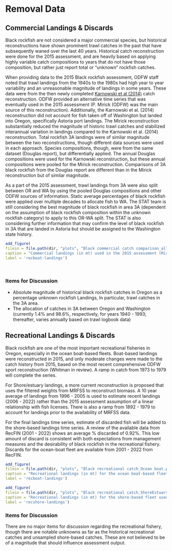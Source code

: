 # Removal Data

## Commercial Landings & Discards


Black rockfish are not considered a major commercial species, but historical reconstructions have shown prominent trawl catches in the past that have subsequently waned over the last 40 years. Historical catch reconstruction were done for the 2015 assessment, and are heavily based on applying highly variable catch compositions to years that do not have those composition, but rather just report total or "unknown" rockfish catches. 

When providing data to the 2015 Black rockfish assessment, ODFW staff noted that trawl landings from the 1940s to the 1980s had high year to year variability and an unreasonable magnitude of landings in some years. These data were from the then newly completed [Karnowski et al (2014)](https://www.dfw.state.or.us/mrp/publications/docs/ODFW_Info_Rpt%202014-02_Historic_Reconstruction_Oregon_Commercial_Fish_Landings.pdf) catch reconstruction. ODFW provided an alternative time series that was eventually used in the 2015 assessment (P. Mirick (ODFW) was the main source of this reconstruction). Additionally, the Karnowski et al. (2014) reconstruction did not account for fish taken off of Washington but landed into Oregon, specifically Astoria port landings. The Mirick reconstruction substantially reduced the magnitude of historic trawl catches and stabilized interannual variation in landings compared to the Karnowski et al. (2014) reconstruction. Total rockfish 3A landings were of similar magnitude between the two reconstructions, though different data sources were used in each approach. Species compositions, though, were from the same dataset (Douglas report), but differentially applied. The annual Douglas compositions were used for the Karnowski reconstruction, but these annual compositions were pooled for the Mirick reconstruction. Comparisons of 3A black rockfish from the Douglas report are different than in the Mirick reconstruction but of similar magnitude. 

As a part of the 2015 assessment, trawl landings from 3A were also split between OR and WA by using the pooled Douglas compositions and other ODFW sources of information. Static average percentages of black rockfish were applied over multiple decades to allocate fish to WA. The STAT team is still considering the best magnitude of black rockfish in area 3A (dependent on the assumption of black rockfish composition within the unknown rockfish category) to apply to this OR-WA split. The STAT is also considering further information that may confirm the level of black rockfish in 3A that are landed in Astoria but should be assigned to the Washington state history.


```r
add_figure(
filein = file.path(dir, "plots", "Black commercial catch comparison_allyears.png"), 
caption = "Commercial landings (in mt) used in the 2015 assessment (Mirick reconstruction) versus the Karnowski et al. 2014 historical reconstruction.",
label = 'recboat-landings')

```
\


### Items for Discussion

* Absolute magnitude of historical black rockfish catches in Oregon as a percentage unknown rockfish Landings, In particular, trawl catches in the 3A area.
* The allocation of catches in 3A between Oregon and Washington (currently 1.4% and 98.6%, respectively, for years 1940 - 1993; thereafter, varies annually based on trawl logbook data)


## Recreational Landings & Discards
Black rockfish are one of the most important recreational fisheries in Oregon, especially in the ocean boat-based fleets. Boat-based landings were reconstructed in 2015, and only moderate changes were made to the catch history from 2015, based on the most recent comprehensive ODFW sport reconstruction (Whitman in review). A ramp in catch from 1973 to 1979 will complete the series.  

For Shore/estuary landings, a more current reconstruction is proposed that uses the filtered weights from MRFSS to reconstruct biomass. A 10 year average of landings from 1996 - 2005 is used to estimate recent landings (2006 - 2022) rather than the 2015 assessment assumption of a linear relationship with fish licenses. There is also a ramp from 1892 - 1979 to account for landings prior to the availability of MRFSS data.

For the final landings time series, estimate of discarded fish will be added to the shore-based landings time series. A review of the available data from RecFIN (2001 - 2022) shows an average % discarded of 0.92%. This low amount of discard is consistent with both expectations from management measures and the desirability of black rockfish in the recreational fishery. Discards for the ocean-boat fleet are available from 2001 - 2022 from RecFIN. 


```r
add_figure(
filein = file.path(dir, "plots", "Black recreational catch_Ocean boat.png"), 
caption = "Recreational landings (in mt) for the ocean boat-based fleet used in the 2015 assessment versus that proposed for the 2023 assessment.",
label = 'recboat-landings')

```

```r
add_figure(
filein = file.path(dir, "plots", "Black recreational catch_ShoreEstuary_all years.png"), 
caption = "Recreational landings (in mt) for the shore-based fleet used in the 2015 versus that proposed for the 2023 assessment.",
label = 'recshore-landings')

```

### Items for Discussion

There are no major items for discussion regarding the recreational fishery, though there are notable unknowns as far as the historical recreational catches and unsampled shore-based catches. These are not believed to be of a magnitude that should influence assessment output.
